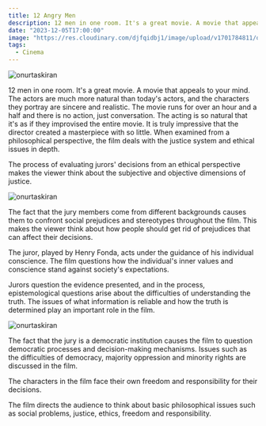 ```yaml
---
title: 12 Angry Men
description: 12 men in one room. It's a great movie. A movie that appeals to your mind. The actors are much more natural than today's actors, and the characters they portray are sincere and realistic.
date: "2023-12-05T17:00:00"
image: "https://res.cloudinary.com/djfqidbj1/image/upload/v1701784811/o9blyfh8volvcweu6aip.jpg"
tags:
  - Cinema
---
```


<img className="w-full rounded-xl" src="https://res.cloudinary.com/djfqidbj1/image/upload/v1701784811/o9blyfh8volvcweu6aip.jpg" alt="onurtaskiran" />

12 men in one room. It's a great movie. A movie that appeals to your mind. The actors are much more natural than today's actors, and the characters they portray are sincere and realistic. The movie runs for over an hour and a half and there is no action, just conversation. The acting is so natural that it's as if they improvised the entire movie. It is truly impressive that the director created a masterpiece with so little. When examined from a philosophical perspective, the film deals with the justice system and ethical issues in depth.

The process of evaluating jurors' decisions from an ethical perspective makes the viewer think about the subjective and objective dimensions of justice.

<img className="w-full " src="https://res.cloudinary.com/djfqidbj1/image/upload/v1701784510/bdqxglae9vewdlusor4f.jpg" alt="onurtaskiran" />

The fact that the jury members come from different backgrounds causes them to confront social prejudices and stereotypes throughout the film. This makes the viewer think about how people should get rid of prejudices that can affect their decisions.

The juror, played by Henry Fonda, acts under the guidance of his individual conscience. The film questions how the individual's inner values ​​and conscience stand against society's expectations.

Jurors question the evidence presented, and in the process, epistemological questions arise about the difficulties of understanding the truth. The issues of what information is reliable and how the truth is determined play an important role in the film.

<img className="w-full " src="https://res.cloudinary.com/djfqidbj1/image/upload/v1701784510/e4p019vvmkri95do2rq7.jpg" alt="onurtaskiran" />

The fact that the jury is a democratic institution causes the film to question democratic processes and decision-making mechanisms. Issues such as the difficulties of democracy, majority oppression and minority rights are discussed in the film.

The characters in the film face their own freedom and responsibility for their decisions.

The film directs the audience to think about basic philosophical issues such as social problems, justice, ethics, freedom and responsibility.